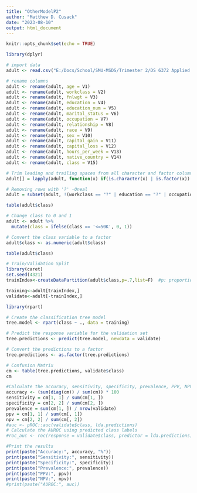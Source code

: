 ```yaml
---
title: "OtherModelP2"
author: "Matthew D. Cusack"
date: "2023-08-10"
output: html_document
---
```


```r
knitr::opts_chunk$set(echo = TRUE)
```

```r
library(dplyr)

# import data
adult <- read.csv("E:/Docs/School/SMU-MSDS/Trimester 2/DS 6372 Applied Statistics/Unit 15 Project 2/adult/adult.data", header=FALSE)

# rename columns
adult <- rename(adult, age = V1)
adult <- rename(adult, workclass = V2)
adult <- rename(adult, fnlwgt = V3)
adult <- rename(adult, education = V4)
adult <- rename(adult, education_num = V5)
adult <- rename(adult, marital_status = V6)
adult <- rename(adult, occupation = V7)
adult <- rename(adult, relationship = V8)
adult <- rename(adult, race = V9)
adult <- rename(adult, sex = V10)
adult <- rename(adult, capital_gain = V11)
adult <- rename(adult, capital_loss = V12)
adult <- rename(adult, hours_per_week = V13)
adult <- rename(adult, native_country = V14)
adult <- rename(adult, class = V15)

# Trim leading and trailing spaces from all character and factor columns -Oneal
adult[] = lapply(adult, function(x) if(is.character(x) | is.factor(x)) trimws(x) else x)

# Removing rows with '?' -Oneal
adult = subset(adult, !(workclass == "?" | education == "?" | occupation == "?" | native_country == "?"))

table(adult$class)

# Change class to 0 and 1
adult <- adult %>%
  mutate(class = ifelse(class == '<=50K', 0, 1))

# Convert the class variable to a factor
adult$class <- as.numeric(adult$class)

table(adult$class)
```

```r
# Train/Validation Split
library(caret)
set.seed(4321)
trainIndex<-createDataPartition(adult$class,p=.7,list=F)  #p: proportion of data in train

training<-adult[trainIndex,]
validate<-adult[-trainIndex,]
```

```r
library(rpart)

# Create the classification tree model
tree.model <- rpart(class ~ ., data = training)

# Predict the response variable for the validation set
tree.predictions <- predict(tree.model, newdata = validate)

# Convert the predictions to a factor
tree.predictions <- as.factor(tree.predictions)

# Confusion Matrix
cm <- table(tree.predictions, validate$class)
cm
```

```r
#Calculate the accuracy, sensitivity, specificity, prevalence, PPV, NPV, and AUROC
accuracy <- (sum(diag(cm)) / sum(cm)) * 100
sensitivity = cm[1, 1] / sum(cm[1, ])
specificity = cm[2, 2] / sum(cm[2, ])
prevalence = sum(cm[1, ]) / nrow(validate)
ppv = cm[1, 1] / sum(cm[, 1])
npv = cm[2, 2] / sum(cm[, 2])
#auc <- pROC::auc(validate$class, lda.predictions)
# Calculate the AUROC using predicted class labels
#roc_auc <- roc(response = validate$class, predictor = lda.predictions)$auc

#Print the results
print(paste("Accuracy:", accuracy, "%"))
print(paste("Sensitivity:", sensitivity))
print(paste("Specificity:", specificity))
print(paste("Prevalence:", prevalence))
print(paste("PPV:", ppv))
print(paste("NPV:", npv))
#print(paste("AUROC:", auc))
```
